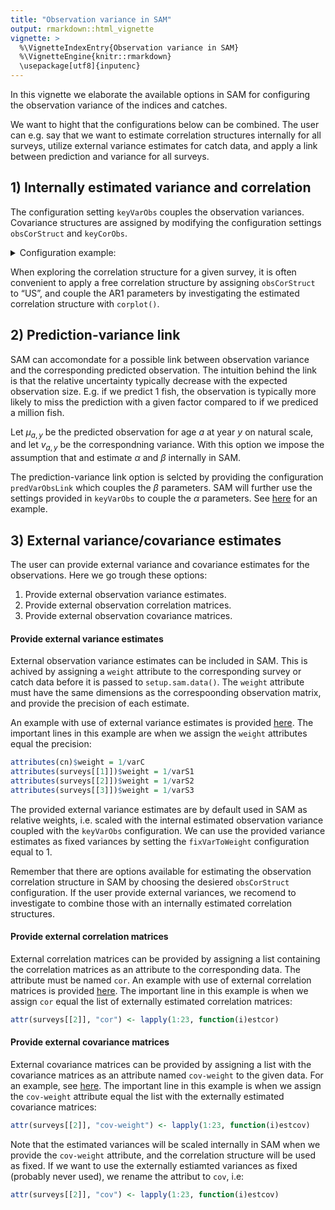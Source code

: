 ```yaml
---
title: "Observation variance in SAM"
output: rmarkdown::html_vignette
vignette: >
  %\VignetteIndexEntry{Observation variance in SAM}
  %\VignetteEngine{knitr::rmarkdown}
  \usepackage[utf8]{inputenc}
---
```


  
 In this vignette we elaborate the available options in SAM for configuring the observation variance of the indices and catches.

We want to hight that the configurations below can be combined. The user can e.g. say that we want to estimate correlation structures internally for all surveys, utilize external variance estimates for catch data, and apply a link between prediction and variance for all surveys.

## 1) Internally estimated variance and correlation


The configuration setting `keyVarObs` couples the observation variances. Covariance structures are assigned by modifying the configuration settings `obsCorStruct` and `keyCorObs`. 

<details>  
  <summary> Configuration example: </summary>


```r
  knitr::include_graphics("varianceExample.png")
```


An example of configuration settings imposing separate variance parameters for each fleet, independence between ages in catch data (typically used), and AR1 structure between ages within each survey. Note that separate AR1-parameter are here assumed between the youngest ages within each survey. Details regarding the correlation structures are provided here: [Berg and Nielsen (2016)](https://academic.oup.com/icesjms/article/73/7/1788/2458744)
</details>

When exploring the correlation structure for a given survey, it is often convenient to apply a free correlation structure by assigning `obsCorStruct` to "US", and couple the AR1 parameters by investigating the estimated correlation structure with `corplot()`.

## 2) Prediction-variance link

SAM can accomondate for a possible link between observation variance and the corresponding predicted observation. The intuition behind the link is that the relative uncertainty typically decrease with the expected observation size. E.g. if we predict 1 fish, the observation is typically more likely to miss the prediction with a given factor compared to if we prediced a million fish. 

\vspace{2mm}
Let $\mu_{a,y}$ be the predicted observation for age $a$ at year $y$ on natural scale, and let $v_{a,y}$ be the correspondning variance. With this option we impose the assumption that
\begin{align}
v_{a,y} = \alpha \mu_{a,y}^{\beta},  \nonumber
\end{align}
and estimate $\alpha$ and $\beta$ internally in SAM.

The prediction-variance link option is selcted by providing the configuration `predVarObsLink` which couples the $\beta$ parameters. SAM will further use the settings provided in `keyVarObs` to couple the $\alpha$ parameters. See [here](https://github.com/fishfollower/SAM/blob/master/testmore/neaHaddockPredVar/script.R)  for an example.

## 3) External variance/covariance estimates
The user can provide external variance and covariance estimates for the observations. Here we go trough these options:
  
1. Provide external observation variance estimates.
1. Provide external observation correlation matrices.
1. Provide external observation covariance matrices.


#### Provide external variance estimates



External observation variance estimates can be included in SAM. This is achived by assigning a `weight` attribute to the corresponding survey or catch data before it is passed to `setup.sam.data()`. The `weight` attribute must have the same dimensions as the correspoonding observation matrix, and provide the precision of each estimate.

An example with use of external variance estimates is provided [here](https://github.com/fishfollower/SAM/blob/master/testmore/herringVar/script.R). The important lines in this example are when we assign the `weight` attributes equal the precision:
```r
attributes(cn)$weight = 1/varC
attributes(surveys[[1]])$weight = 1/varS1
attributes(surveys[[2]])$weight = 1/varS2
attributes(surveys[[3]])$weight = 1/varS3
```


The provided external variance estimates are by default used in SAM as relative weights, i.e. scaled with the internal estimated observation variance coupled with the `keyVarObs` configuration. We can use the provided variance estimates as fixed variances by setting the `fixVarToWeight` configuration equal to 1.  

Remember that there are options available for estimating the observation correlation structure in SAM by choosing the desiered `obsCorStruct` configuration. If the user provide external variances, we recomend to investigate to combine those with an internally estimated correlation structures. 


#### Provide external correlation matrices

External correlation matrices can be provided by assigning a list containing the correlation matrices as an attribute to the corresponding data. The attribute must be named `cor`. An example with use of external correlation matrices is provided [here](https://github.com/fishfollower/SAM/blob/master/testmore/nscodcovar/script.R). The important line in this example is when we assign `cor` equal the list of externally estimated correlation matrices:
```r
attr(surveys[[2]], "cor") <- lapply(1:23, function(i)estcor)
```


#### Provide external covariance matrices

External covariance matrices can be provided by assigning a list with the covariance matrices as an attribute named `cov-weight` to the given data. For an example, see [here](https://github.com/fishfollower/SAM/blob/master/testmore/nscodcovar/script.R). The important line in this example is when we assign the `cov-weight` attribute equal the list with the externally estimated  covariance matrices:
```r
attr(surveys[[2]], "cov-weight") <- lapply(1:23, function(i)estcov)
```
Note that the estimated variances will be scaled internally in SAM when we provide the `cov-weight` attribute, and the correlation structure will be used as fixed. If we want to use the externally estiamted variances as fixed (probably never used), we rename the attribut to `cov`, i.e:
```r
attr(surveys[[2]], "cov") <- lapply(1:23, function(i)estcov)
```
